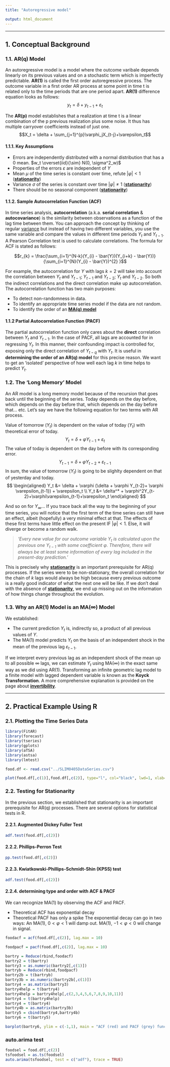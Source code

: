 ```yaml
---
title: "Autoregressive model"

output: html_document
---
```

***
## __1. Conceptual Background__
### __1.1. AR(q) Model__
An autoregressive model is a model where the outcome varibale depends linearly on its previous values and on a stochastic term which is imperfectly predictable. __AR(1)__ is called the first order autoregressive process. The outcome variable in a first order AR process at some point in time t is related only to the time periods that are one period apart. __AR(1)__ difference equation looks as follows:
$$y_t = \delta + y_{t-1} + \varepsilon_t$$

The __AR(p)__ model establishes that a realization at time t is a linear combination of the p previous realization plus some noise. It thus has multiple carryover coefficients instead of just one.
$$X_t = \delta + \sum_{j=1}^{p}\varphi_jX_{t-j}+\varepsilon_t$$

#### __1.1.1. Key Assumptions__

* Errors are independently distributed with a normal distribution that has a 0 mean. $w_t \overset{iid}{\sim} N(0, \sigma^2_w)$
* Properties of the errors $\varepsilon$ are independent of _Y_
* Mean $\mu$ of the time series is constant over time, refute $|\varphi|<1$ ([__stationarity__](Stationarity.html))
* Variance $\sigma$ of the series is constant over time $|\varphi| \neq 1$ ([__stationarity__](Stationarity.html)) 
* There should be no seasonal component ([__stationarity__](Stationarity.html))


#### __1.1.2. Sample Autocorrelation Function (ACF)__
In time series analysis, __autocorrelation__ (a.k.a. __serial correlation__ & __autocovariance__) is the similarity between observations as a function of the lag time between them. You can approach the concept by thinking of regular [variance](../variance.html) but instead of having two different variables, you use the same variable and compare the values in different time periods $Y_t$ and $Y_{t-1}$. A Pearson Correlation test is used to calculate correlations. The formula for ACF is stated as follows:

$$r_{k} = \frac{\sum_{i=1}^{N-k}(Y_{i} - \bar{Y})(Y_{i+k} - 
         \bar{Y})} {\sum_{i=1}^{N}(Y_{i} - \bar{Y})^{2} }$$

For example, the autocorrelation for $Y$ with lags $k=2$ will take into account the correlation between $Y_t$ and $Y_{t-1}$; $Y_{t-1}$ and $Y_{t-2}$; $Y_{t}$ and $Y_{t-2}$. So both the indirect correlations and the direct correlation make up autocorrelation. The autocorrelation function has two main purposes:

* To detect non-randomness in data.
* To identify an appropriate time series model if the data are not random.
* To identify the order of an [__MA(q) model__](MA_model.html)

#### __1.1.2 Partial Autocorrelation Function (PACF)__
The partial autocorrelation function only cares about the __direct__ correlation between $Y_t$ and $Y_{t-1}$. In the case of PACF, all lags are accounted for in regressing $Y_t$. In this manner, their confounding impact is controlled for, exposing only the direct correlation of $Y_{t-q}$ with $Y_t$.  It is useful in __determining the order of an AR(q) model__ for this precise reason. We want to get an 'isolated' perspective of how well each lag $k$ in time helps to predict $Y_t$. 


### __1.2. The 'Long Memory' Model__
An AR model is a long memory model because of the recursion that goes back until the beginning of the series. Today depends on the day before, which depends on the day before that, which depends on the day before that... etc. Let's say we have the following equation for two terms with AR process.
<br>

Value of tomorrow ($Y_t$) is dependent on the value of today ($Y_t$) with theoretical error of today. 
$$Y_t = \delta + \varphi Y_{t-1}+\varepsilon_t$$
The value of today is dependent on the day before with its corresponding error.
$$Y_{t-1} = \delta + \varphi Y_{t-2}+\varepsilon_{t-1}$$
In sum, the value of tomorrow ($Y_t$) is going to be slighlty dependent on that of yesterday and today.
$$
\begin{aligned}
Y_t &= \delta + \varphi (\delta + \varphi Y_{t-2}+ \varphi \varepsilon_{t-1}) + \varepsilon_t \\
Y_t &= \delta^* + \varphi^2Y_{t-2}+\varphi\varepsilon_{t-1}+\varepsilon_t
\end{aligned}
$$

And so on for $Y_\infty$... If you trace back all the way to the beginning of your time series, you will notice that the first term of the time series can still have an effect, albeit (hopefully) a very minimal effect at that.
The effects of these first terms have little effect on the present IF $|\varphi |<1$. Else, it will diverge or become a random walk.

> _'Every new value for our outcome variable $Y_t$ is calculated upon the previous one $Y_{t-1}$ with some coefficient $\varphi$. Therefore, there will always be at least some information of every lag included in the present-day prediction.'_  

This is precisely why [__stationarity__](Stationarity.html) is an important prerequisite for AR(q) processes. If the series were to be non-stationary, the overall correlation for the chain of _k_ lags would always be high because every previous outcome is a really good indicator of what the next one will be like. If we don't deal with the absence of [__stationarity__](Stationarity.html), we end up missing out on the information of how things change throughout the evolution.



### __1.3. Why an AR(1) Model is an MA($\infty$) Model__
We established:

* The current prediction $Y_t$ is, indirectly so, a product of all previous values of $Y$.
* The MA(1) model predicts $Y_t$ on the basis of an independent shock in the mean of the previous lag $\varepsilon_{t-1}$.

If we interpret every previous lag as an independent shock of the mean up to all possible $\infty$ lags, we can estimate $Y_t$ using MA($\infty$) in the exact same way as we did using AR(1). Transforming an infinite geometric lag model to a finite model with lagged dependent variable is known as the __Koyck Transformation__. A more comprehensive explanation is provided on the page about [__invertibility__](Invertibility.html).


***

## __2. Practical Example Using R__
### __2.1. Plotting the Time Series Data__
```r
library(FitAR)
library(forecast)
library(tseries)
library(gplots)
library(aTSA)
library(astsa)
library(lmtest)
```

```r
food.df <- read.csv("../SLIM0405DataSeries.csv")
```

```r
plot(food.df[,c(1)],food.df[,c(2)], type="l", col="black", lwd=1, xlab="weeks", ylab="sales", main="Volume sales over time")
```

### __2.2. Testing for Stationarity__
In the previous section, we established that stationarity is an important prerequisite for AR(q) processes. There are several options for statistical tests in R.

#### __2.2.1. Augmented Dickey Fuller Test__ 
```r
adf.test(food.df[,c(2)])
```

#### __2.2.2. Phillips-Perron Test__
```r
pp.test(food.df[,c(2)])
```

#### __2.2.3. Kwiatkowski-Phillips-Schmidt-Shin (KPSS) test__
```r
adf.test(food.df[,c(2)])
```

#### __2.2.4. determining type and order with ACF & PACF__
We can recognize MA(1) by observing the ACF and PACF.

* Theoretical ACF has exponential decay
* Theoretical PACF has only a spike
The exponential decay can go in two ways: An MA(1), $0 < \varphi < 1$ will damp out. MA(1), $-1 < \varphi < 0$ will change in signal.
```r
foodacf = acf(food.df[,c(2)], lag.max = 10)
```

```r
foodpacf = pacf(food.df[,c(2)], lag.max = 10)
```

```r
bartry = Reduce(rbind,foodacf)
bartry2 = t(bartry)
bartry3 = as.numeric(bartry2[,c(1)])
bartryb = Reduce(rbind,foodpacf)
bartry2b = t(bartryb)
bartry3b = as.numeric(bartry2b[,c(1)])
bartry4 = as.matrix(bartry3)
bartry4help = t(bartry4)
bartry4help = bartry4help[,c(2,3,4,5,6,7,8,9,10,11)]
bartry4 = t(bartry4help)
bartry4 = t(bartry4)
bartry4b = as.matrix(bartry3b)
bartry5 = cbind(bartry4,bartry4b)
bartry6 = t(bartry5)
```

```r
barplot(bartry6, ylim = c(-1,1), main = "ACF (red) and PACF (grey) function", col = c("red", "grey"), beside = TRUE)
```

### __auto.arima test__
```r
foodsel = food.df[,c(2)]
tsfoodsel = as.ts(foodsel)
auto.arima(tsfoodsel, test = c("adf"), trace = TRUE)
```